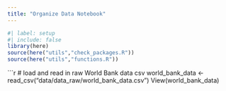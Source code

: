 ```yaml
---
title: "Organize Data Notebook"
---
```


```r
#| label: setup
#| include: false
library(here)
source(here("utils","check_packages.R"))
source(here("utils","functions.R"))
```

```r
# load and read in raw World Bank data csv
world_bank_data <- read_csv("data/data_raw/world_bank_data.csv")
View(world_bank_data)